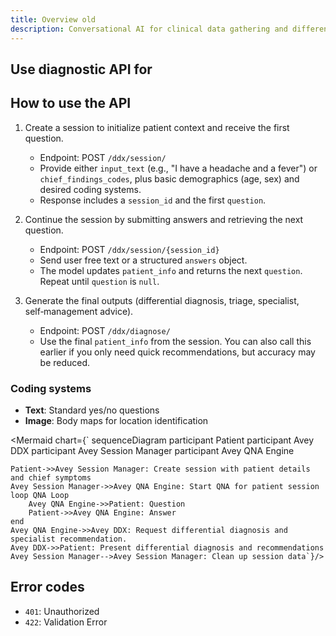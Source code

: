 ```yaml
---
title: Overview old
description: Conversational AI for clinical data gathering and differential diagnosis generation
---
```


## Use diagnostic API for

<Cards>
  <Card
    title="Differential diagnosis"
    description="Get a list of medical conditions the patient is suffering from"
  />
  <Card
    title="Self management advice"
    description="Provides practical guidance to help individuals manage their symptoms safely at home"
  />
  <Card
    title="Triage recommendation"
    description="Suggests the appropriate level of care based on patient input."
  />
  <Card
    title="Specialist recommendation"
    description="Recommends the appropriate medical specialty to visit based on patient input."
  />

</Cards>


## How to use the API

1. Create a session to initialize patient context and receive the first question.
   - Endpoint: POST `/ddx/session/`
   - Provide either `input_text` (e.g., "I have a headache and a fever") or `chief_findings_codes`, plus basic demographics (age, sex) and desired coding systems.
   - Response includes a `session_id` and the first `question`.

2. Continue the session by submitting answers and retrieving the next question.
   - Endpoint: POST `/ddx/session/{session_id}`
   - Send user free text or a structured `answers` object.
   - The model updates `patient_info` and returns the next `question`. Repeat until `question` is `null`.

3. Generate the final outputs (differential diagnosis, triage, specialist, self‑management advice).
   - Endpoint: POST `/ddx/diagnose/`
   - Use the final `patient_info` from the session. You can also call this earlier if you only need quick recommendations, but accuracy may be reduced.



### Coding systems

- **Text**: Standard yes/no questions
- **Image**: Body maps for location identification

<Mermaid chart={`
sequenceDiagram
    participant Patient
    participant Avey DDX
    participant Avey Session Manager
    participant Avey QNA Engine

    Patient->>Avey Session Manager: Create session with patient details and chief symptoms
    Avey Session Manager->>Avey QNA Engine: Start QNA for patient session
    loop QNA Loop
        Avey QNA Engine->>Patient: Question
        Patient->>Avey QNA Engine: Answer
    end
    Avey QNA Engine->>Avey DDX: Request differential diagnosis and specialist recommendation.
    Avey DDX->>Patient: Present differential diagnosis and recommendations
    Avey Session Manager-->Avey Session Manager: Clean up session data`}/>

## Error codes

- `401`: Unauthorized
- `422`: Validation Error

